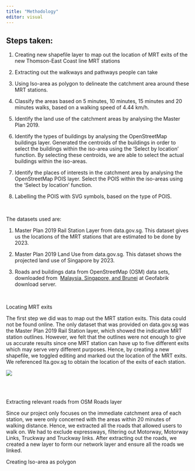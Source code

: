 ```yaml
---
title: "Methodology"
editor: visual
---
```


## Steps taken:

1.  Creating new shapefile layer to map out the location of MRT exits of the new Thomson-East Coast line MRT stations

2.  Extracting out the walkways and pathways people can take

3.  Using Iso-area as polygon to delineate the catchment area around these MRT stations.

4.  Classify the areas based on 5 minutes, 10 minutes, 15 minutes and 20 minutes walks, based on a walking speed of 4.44 km/h. 

5.  Identify the land use of the catchment areas by analysing the Master Plan 2019.

6.  Identify the types of buildings by analysing the OpenStreetMap buildings layer. Generated the centroids of the buildings in order to select the buildings within the iso-area using the 'Select by location' function. By selecting these centroids, we are able to select the actual buildings within the iso-areas.

7.  Identify the places of interests in the catchment area by analysing the OpenStreetMap POIS layer. Select the POIS within the iso-areas using the 'Select by location' function.

8.  Labelling the POIS with SVG symbols, based on the type of POIS.

\

The datasets used are:

1.  Master Plan 2019 Rail Station Layer from data.gov.sg. This dataset gives us the locations of the MRT stations that are estimated to be done by 2023.

2.  Master Plan 2019 Land Use from data.gov.sg. This dataset shows the projected land use of Singapore by 2023.

3.  Roads and buildings data from OpenStreetMap (OSM) data sets, downloaded from  [Malaysia, Singapore, and Brunei](https://download.geofabrik.de/asia/malaysia-singapore-brunei.html) at Geofabrik download server.

\

Locating MRT exits

The first step we did was to map out the MRT station exits. This data could not be found online. The only dataset that was provided on data.gov.sg was the Master Plan 2019 Rail Station layer, which showed the indicative MRT station outlines. However, we felt that the outlines were not enough to give us accurate results since one MRT station can have up to five different exits which may serve very different purposes. Hence, by creating a new shapefile, we toggled editing and marked out the location of the MRT exits. We referenced lta.gov.sg to obtain the location of the exits of each station.

![](https://lh5.googleusercontent.com/9rnGszT1N9ES6O2FP8H7eCw7ak3uDbYNdUAU9VEhzP32q7EhAlVdtGYfkc58xxPW02FkKu9PYKX82C4ePMLhpIhrxH3_ATm_XN1oWcB5i1F47RAvjs3kX38TpqLnGSoLV8YocbgMe00d08PWuEelABrBDVO9v2SOFdaBE7sAJtMjDEmfkXAca4nXafbMWg)

\
\

Extracting relevant roads from OSM Roads layer

Since our project only focuses on the immediate catchment area of each station, we were only concerned with the areas within 20 minutes of walking distance. Hence, we extracted all the roads that allowed users to walk on. We had to exclude expressways, filtering out Motorway, Motorway Links, Truckway and Truckway links. After extracting out the roads, we created a new layer to form our network layer and ensure all the roads we linked.

Creating Iso-area as polygon

\
\
\
